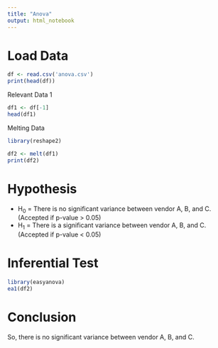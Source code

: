 ```yaml
---
title: "Anova"
output: html_notebook
---
```


# Load Data
```r
df <- read.csv('anova.csv')
print(head(df))
```

Relevant Data 1

```r
df1 <- df[-1]
head(df1)
```

Melting Data

```r
library(reshape2)

df2 <- melt(df1)
print(df2)
```

# Hypothesis

* H<sub>0</sub> = There is no significant variance between vendor A, B, and C. (Accepted if p-value > 0.05)
* H<sub>1</sub> = There is a significant variance between vendor A, B, and C. (Accepted if p-value < 0.05)

# Inferential Test

```r
library(easyanova)
ea1(df2)
```

# Conclusion

So, there is no significant variance between vendor A, B, and C.
